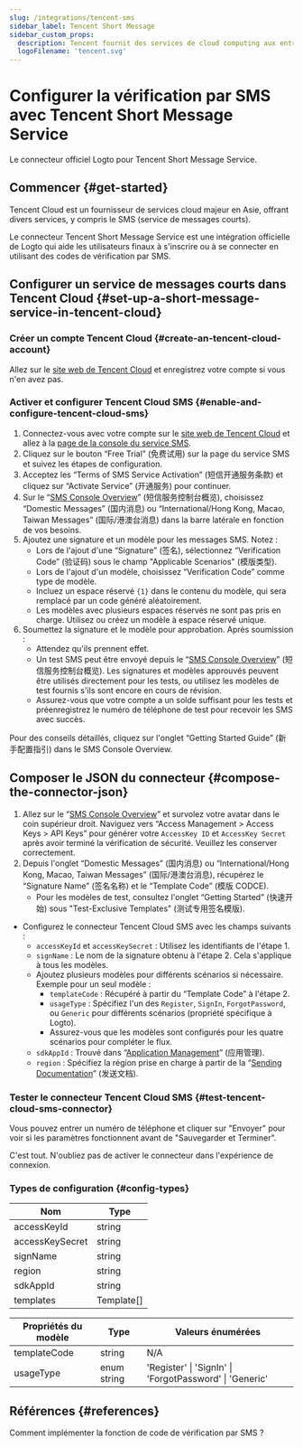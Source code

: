 ```yaml
---
slug: /integrations/tencent-sms
sidebar_label: Tencent Short Message
sidebar_custom_props:
  description: Tencent fournit des services de cloud computing aux entreprises en ligne.
  logoFilename: 'tencent.svg'
---
```



# Configurer la vérification par SMS avec Tencent Short Message Service

Le connecteur officiel Logto pour Tencent Short Message Service.

<GuideTip />

## Commencer \{#get-started}

Tencent Cloud est un fournisseur de services cloud majeur en Asie, offrant divers services, y compris le SMS (service de messages courts).

Le connecteur Tencent Short Message Service est une intégration officielle de Logto qui aide les utilisateurs finaux à s'inscrire ou à se connecter en utilisant des codes de vérification par SMS.

## Configurer un service de messages courts dans Tencent Cloud \{#set-up-a-short-message-service-in-tencent-cloud}

### Créer un compte Tencent Cloud \{#create-an-tencent-cloud-account}

Allez sur le [site web de Tencent Cloud](https://cloud.tencent.com/) et enregistrez votre compte si vous n'en avez pas.

### Activer et configurer Tencent Cloud SMS \{#enable-and-configure-tencent-cloud-sms}

1. Connectez-vous avec votre compte sur le [site web de Tencent Cloud](https://cloud.tencent.com/) et allez à la [page de la console du service SMS](https://cloud.tencent.com/product/sms).
2. Cliquez sur le bouton “Free Trial” (免费试用) sur la page du service SMS et suivez les étapes de configuration.
3. Acceptez les “Terms of SMS Service Activation” (短信开通服务条款) et cliquez sur “Activate Service” (开通服务) pour continuer.
4. Sur le “[SMS Console Overview](https://console.cloud.tencent.com/smsv2)” (短信服务控制台概览), choisissez “Domestic Messages” (国内消息) ou “International/Hong Kong, Macao, Taiwan Messages” (国际/港澳台消息) dans la barre latérale en fonction de vos besoins.
5. Ajoutez une signature et un modèle pour les messages SMS. Notez :
   - Lors de l'ajout d'une “Signature” (签名), sélectionnez “Verification Code” (验证码) sous le champ "Applicable Scenarios" (模版类型).
   - Lors de l'ajout d'un modèle, choisissez “Verification Code” comme type de modèle.
   - Incluez un espace réservé `{1}` dans le contenu du modèle, qui sera remplacé par un code généré aléatoirement.
   - Les modèles avec plusieurs espaces réservés ne sont pas pris en charge. Utilisez ou créez un modèle à espace réservé unique.
6. Soumettez la signature et le modèle pour approbation. Après soumission :
   - Attendez qu'ils prennent effet.
   - Un test SMS peut être envoyé depuis le “[SMS Console Overview](https://console.cloud.tencent.com/smsv2)” (短信服务控制台概览). Les signatures et modèles approuvés peuvent être utilisés directement pour les tests, ou utilisez les modèles de test fournis s'ils sont encore en cours de révision.
   - Assurez-vous que votre compte a un solde suffisant pour les tests et préenregistrez le numéro de téléphone de test pour recevoir les SMS avec succès.

Pour des conseils détaillés, cliquez sur l'onglet “Getting Started Guide” (新手配置指引) dans le SMS Console Overview.

## Composer le JSON du connecteur \{#compose-the-connector-json}

1. Allez sur le “[SMS Console Overview](https://console.cloud.tencent.com/smsv2)” et survolez votre avatar dans le coin supérieur droit. Naviguez vers “Access Management > Access Keys > API Keys” pour générer votre `AccessKey ID` et `AccessKey Secret` après avoir terminé la vérification de sécurité. Veuillez les conserver correctement.
2. Depuis l'onglet “Domestic Messages” (国内消息) ou “International/Hong Kong, Macao, Taiwan Messages” (国际/港澳台消息), récupérez le “Signature Name” (签名名称) et le “Template Code” (模版 CODCE).
   - Pour les modèles de test, consultez l'onglet “Getting Started” (快速开始) sous "Test-Exclusive Templates" (测试专用签名模版).

- Configurez le connecteur Tencent Cloud SMS avec les champs suivants :
  - `accessKeyId` et `accessKeySecret` : Utilisez les identifiants de l'étape 1.
  - `signName` : Le nom de la signature obtenu à l'étape 2. Cela s'applique à tous les modèles.
  - Ajoutez plusieurs modèles pour différents scénarios si nécessaire. Exemple pour un seul modèle :
    - `templateCode` : Récupéré à partir du “Template Code” à l'étape 2.
    - `usageType` : Spécifiez l'un des `Register`, `SignIn`, `ForgotPassword`, ou `Generic` pour différents scénarios (propriété spécifique à Logto).
    - Assurez-vous que les modèles sont configurés pour les quatre scénarios pour compléter le flux.
  - `sdkAppId` : Trouvé dans “[Application Management](https://console.cloud.tencent.com/smsv2/app-manage)” (应用管理).
  - `region` : Spécifiez la région prise en charge à partir de la “[Sending Documentation](https://cloud.tencent.com/document/api/382/52071#.E5.9C.B0.E5.9F.9F.E5.88.97.E8.A1.A8)” (发送文档).

### Tester le connecteur Tencent Cloud SMS \{#test-tencent-cloud-sms-connector}

Vous pouvez entrer un numéro de téléphone et cliquer sur "Envoyer" pour voir si les paramètres fonctionnent avant de "Sauvegarder et Terminer".

C'est tout. N'oubliez pas de <MainSiteUrl href="/connectors/sms-connectors#enable-phone-number-for-end-user-flows">activer le connecteur dans l'expérience de connexion</MainSiteUrl>.

### Types de configuration \{#config-types}

| Nom             | Type       |
| --------------- | ---------- |
| accessKeyId     | string     |
| accessKeySecret | string     |
| signName        | string     |
| region          | string     |
| sdkAppId        | string     |
| templates       | Template[] |

| Propriétés du modèle | Type        | Valeurs énumérées                                       |
| -------------------- | ----------- | ------------------------------------------------------- |
| templateCode         | string      | N/A                                                     |
| usageType            | enum string | 'Register' \| 'SignIn' \| 'ForgotPassword' \| 'Generic' |

## Références \{#references}

<Url href="https://cloud.tencent.com/document/product/382/43070">
  Comment implémenter la fonction de code de vérification par SMS ?
</Url>
